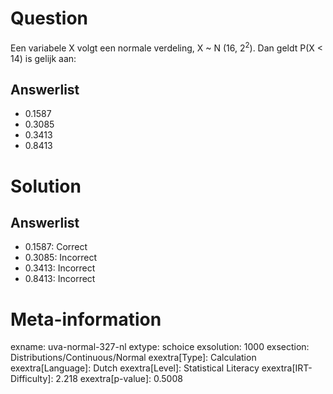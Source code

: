 Question
========

Een variabele X volgt een normale verdeling, X \~ N (16, 2^2^). Dan
geldt P(X \< 14) is gelijk aan:

Answerlist
----------

* 0.1587
* 0.3085
* 0.3413
* 0.8413

Solution
========

Answerlist
----------

* 0.1587: Correct
* 0.3085: Incorrect
* 0.3413: Incorrect
* 0.8413: Incorrect

Meta-information
================
exname: uva-normal-327-nl
extype: schoice
exsolution: 1000
exsection: Distributions/Continuous/Normal
exextra[Type]: Calculation
exextra[Language]: Dutch
exextra[Level]: Statistical Literacy
exextra[IRT-Difficulty]: 2.218
exextra[p-value]: 0.5008
